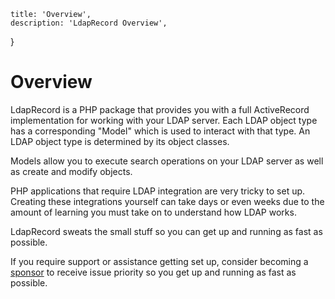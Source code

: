     title: 'Overview',
    description: 'LdapRecord Overview',
}

# Overview

LdapRecord is a PHP package that provides you with a full ActiveRecord
implementation for working with your LDAP server. Each LDAP object type
has a corresponding "Model" which is used to interact with that type.
An LDAP object type is determined by its object classes.

Models allow you to execute search operations on your LDAP server as well as create and modify objects.

PHP applications that require LDAP integration are very tricky to set up. Creating these
integrations yourself can take days or even weeks due to the amount of learning
you must take on to understand how LDAP works.

LdapRecord sweats the small stuff so you can get up and running as fast as possible.

If you require support or assistance getting set up, consider becoming a [sponsor](https://github.com/DirectoryTree/LdapRecord?sponsor=1)
to receive issue priority so you get up and running as fast as possible.
